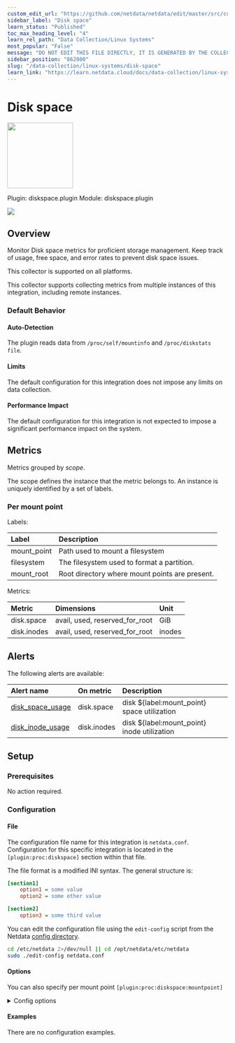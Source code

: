 ```yaml
---
custom_edit_url: "https://github.com/netdata/netdata/edit/master/src/collectors/diskspace.plugin/metadata.yaml"
sidebar_label: "Disk space"
learn_status: "Published"
toc_max_heading_level: "4"
learn_rel_path: "Data Collection/Linux Systems"
most_popular: "False"
message: "DO NOT EDIT THIS FILE DIRECTLY, IT IS GENERATED BY THE COLLECTOR'S metadata.yaml FILE"
sidebar_position: "862000"
slug: "/data-collection/linux-systems/disk-space"
learn_link: "https://learn.netdata.cloud/docs/data-collection/linux-systems/disk-space"
---
```



# Disk space


<img src="https://netdata.cloud/img/hard-drive.svg" width="150"/>


Plugin: diskspace.plugin
Module: diskspace.plugin

<img src="https://img.shields.io/badge/maintained%20by-Netdata-%2300ab44" />

## Overview

Monitor Disk space metrics for proficient storage management. Keep track of usage, free space, and error rates to prevent disk space issues.



This collector is supported on all platforms.

This collector supports collecting metrics from multiple instances of this integration, including remote instances.


### Default Behavior

#### Auto-Detection

The plugin reads data from `/proc/self/mountinfo` and `/proc/diskstats file`.

#### Limits

The default configuration for this integration does not impose any limits on data collection.

#### Performance Impact

The default configuration for this integration is not expected to impose a significant performance impact on the system.


## Metrics

Metrics grouped by *scope*.

The scope defines the instance that the metric belongs to. An instance is uniquely identified by a set of labels.



### Per mount point



Labels:

| Label      | Description     |
|:-----------|:----------------|
| mount_point | Path used to mount a filesystem |
| filesystem | The filesystem used to format a partition. |
| mount_root | Root directory where mount points are present. |

Metrics:

| Metric | Dimensions | Unit |
|:------|:----------|:----|
| disk.space | avail, used, reserved_for_root | GiB |
| disk.inodes | avail, used, reserved_for_root | inodes |



## Alerts


The following alerts are available:

| Alert name  | On metric | Description |
|:------------|:----------|:------------|
| [ disk_space_usage ](https://github.com/netdata/netdata/blob/master/src/health/health.d/disks.conf) | disk.space | disk ${label:mount_point} space utilization |
| [ disk_inode_usage ](https://github.com/netdata/netdata/blob/master/src/health/health.d/disks.conf) | disk.inodes | disk ${label:mount_point} inode utilization |


## Setup

### Prerequisites

No action required.

### Configuration

#### File

The configuration file name for this integration is `netdata.conf`.
Configuration for this specific integration is located in the `[plugin:proc:diskspace]` section within that file.

The file format is a modified INI syntax. The general structure is:

```ini
[section1]
    option1 = some value
    option2 = some other value

[section2]
    option3 = some third value
```
You can edit the configuration file using the `edit-config` script from the
Netdata [config directory](/docs/netdata-agent/configuration#the-netdata-config-directory).

```bash
cd /etc/netdata 2>/dev/null || cd /opt/netdata/etc/netdata
sudo ./edit-config netdata.conf
```
#### Options

You can also specify per mount point `[plugin:proc:diskspace:mountpoint]`

<details><summary>Config options</summary>

| Name | Description | Default | Required |
|:----|:-----------|:-------|:--------:|
| update every | Data collection frequency. | 1 | no |
| remove charts of unmounted disks | Remove chart when a device is unmounted on host. | yes | no |
| check for new mount points every | Parse proc files frequency. | 15 | no |
| exclude space metrics on paths | Do not show metrics (charts) for listed paths. This option accepts netdata simple pattern. | /proc/* /sys/* /var/run/user/* /run/user/* /snap/* /var/lib/docker/* | no |
| exclude space metrics on filesystems | Do not show metrics (charts) for listed filesystems. This option accepts netdata simple pattern. | *gvfs *gluster* *s3fs *ipfs *davfs2 *httpfs *sshfs *gdfs *moosefs fusectl autofs | no |
| exclude inode metrics on filesystems | Do not show metrics (charts) for listed filesystems. This option accepts netdata simple pattern. | msdosfs msdos vfat overlayfs aufs* *unionfs | no |
| space usage for all disks | Define if plugin will show metrics for space usage. When value is set to `auto` plugin will try to access information to display if filesystem or path was not discarded with previous option. | auto | no |
| inodes usage for all disks | Define if plugin will show metrics for inode usage. When value is set to `auto` plugin will try to access information to display if filesystem or path was not discarded with previous option. | auto | no |

</details>

#### Examples
There are no configuration examples.


